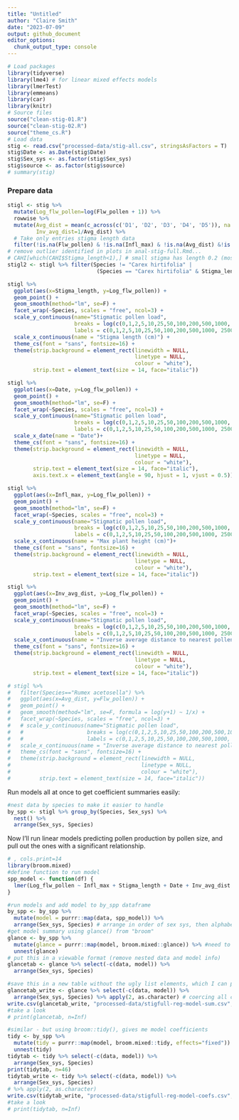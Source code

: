 ```yaml
---
title: "Untitled"
author: "Claire Smith"
date: "2023-07-09"
output: github_document
editor_options: 
  chunk_output_type: console
---
```


```r
# Load packages
library(tidyverse)
library(lme4) # for linear mixed effects models
library(lmerTest)
library(emmeans)
library(car)
library(knitr)
# Source files
source("clean-stig-01.R")
source("clean-stig-02.R")
source("theme_cs.R")
# Load data
stig <- read.csv("processed-data/stig-all.csv", stringsAsFactors = T)
stig$Date <- as.Date(stig$Date)
stig$Sex_sys <- as.factor(stig$Sex_sys)
stig$source <- as.factor(stig$source)
# summary(stig)
```

### Prepare data

```r
stigl <- stig %>% 
  mutate(Log_flw_pollen=log(Flw_pollen + 1)) %>% 
  rowwise %>% 
  mutate(Avg_dist = mean(c_across(c('D1', 'D2', 'D3', 'D4', 'D5')), na.rm=TRUE),
         Inv_avg_dist=1/Avg_dist) %>% 
  # Take only entries stigma length data
  filter(!is.na(Flw_pollen) & !is.na(Infl_max) & !is.na(Avg_dist) &!is.na(Stigma_length) & !is.na(Date))
# remove outlier identified in plots in anal-stig-full.Rmd...
# CAHI[which(CAHI$Stigma_length<1),] # small stigma has length 0.2 (most are between 2-3)
stigl2 <- stigl %>% filter(Species != "Carex hirtifolia" | 
                            (Species == "Carex hirtifolia" & Stigma_length>0.5))
```


```r
stigl %>% 
  ggplot(aes(x=Stigma_length, y=Log_flw_pollen)) + 
  geom_point() + 
  geom_smooth(method="lm", se=F) + 
  facet_wrap(~Species, scales = "free", ncol=3) + 
  scale_y_continuous(name="Stigmatic pollen load",
                     breaks = log(c(0,1,2,5,10,25,50,100,200,500,1000, 2500)+1),
                     labels = c(0,1,2,5,10,25,50,100,200,500,1000, 2500)) +
  scale_x_continuous(name = "Stigma length (cm)") +
  theme_cs(font = "sans", fontsize=16) + 
  theme(strip.background = element_rect(linewidth = NULL,
                                        linetype = NULL,
                                        colour = "white"),
        strip.text = element_text(size = 14, face="italic"))
```

```r
stigl %>% 
  ggplot(aes(x=Date, y=Log_flw_pollen)) + 
  geom_point() + 
  geom_smooth(method="lm", se=F) + 
  facet_wrap(~Species, scales = "free", ncol=3) + 
  scale_y_continuous(name="Stigmatic pollen load",
                     breaks = log(c(0,1,2,5,10,25,50,100,200,500,1000, 2500)+1),
                     labels = c(0,1,2,5,10,25,50,100,200,500,1000, 2500)) +
  scale_x_date(name = "Date")+ 
  theme_cs(font = "sans", fontsize=16) + 
  theme(strip.background = element_rect(linewidth = NULL,
                                        linetype = NULL,
                                        colour = "white"),
        strip.text = element_text(size = 14, face="italic"),
        axis.text.x = element_text(angle = 90, hjust = 1, vjust = 0.5))
```

```r
stigl %>% 
  ggplot(aes(x=Infl_max, y=Log_flw_pollen)) + 
  geom_point() + 
  geom_smooth(method="lm", se=F) + 
  facet_wrap(~Species, scales = "free", ncol=3) + 
  scale_y_continuous(name="Stigmatic pollen load",
                     breaks = log(c(0,1,2,5,10,25,50,100,200,500,1000, 2500)+1),
                     labels = c(0,1,2,5,10,25,50,100,200,500,1000, 2500)) +
  scale_x_continuous(name = "Max plant height (cm)")+ 
  theme_cs(font = "sans", fontsize=16) + 
  theme(strip.background = element_rect(linewidth = NULL,
                                        linetype = NULL,
                                        colour = "white"),
        strip.text = element_text(size = 14, face="italic"))
```

```r
stigl %>% 
  ggplot(aes(x=Inv_avg_dist, y=Log_flw_pollen)) + 
  geom_point() + 
  geom_smooth(method="lm", se=F) + 
  facet_wrap(~Species, scales = "free", ncol=3) + 
  scale_y_continuous(name="Stigmatic pollen load",
                     breaks = log(c(0,1,2,5,10,25,50,100,200,500,1000, 2500)+1),
                     labels = c(0,1,2,5,10,25,50,100,200,500,1000, 2500)) +
  scale_x_continuous(name = "Inverse average distance to nearest pollen-producing neighbour (1/cm)")+ 
  theme_cs(font = "sans", fontsize=16) + 
  theme(strip.background = element_rect(linewidth = NULL,
                                        linetype = NULL,
                                        colour = "white"),
        strip.text = element_text(size = 14, face="italic"))
```

```r
# stigl %>% 
#   filter(Species=="Rumex acetosella") %>% 
#   ggplot(aes(x=Avg_dist, y=Flw_pollen)) + 
#   geom_point() + 
#   geom_smooth(method="lm", se=F, formula = log(y+1) ~ 1/x) + 
#   facet_wrap(~Species, scales = "free", ncol=3) + 
#   # scale_y_continuous(name="Stigmatic pollen load",
#   #                    breaks = log(c(0,1,2,5,10,25,50,100,200,500,1000, 2500)+1),
#   #                    labels = c(0,1,2,5,10,25,50,100,200,500,1000, 2500)) +
#   scale_x_continuous(name = "Inverse average distance to nearest pollen-producing neighbour (1/cm)")+ 
#   theme_cs(font = "sans", fontsize=16) + 
#   theme(strip.background = element_rect(linewidth = NULL,
#                                         linetype = NULL,
#                                         colour = "white"),
#         strip.text = element_text(size = 14, face="italic"))
```

Run models all at once to get coefficient summaries easily: 

```r
#nest data by species to make it easier to handle
by_spp <- stigl %>% group_by(Species, Sex_sys) %>% 
  nest() %>% 
  arrange(Sex_sys, Species)
```

Now I'll run linear models predicting pollen production by pollen size, and pull out the ones with a significant relationship. 

```r
# , cols.print=14
library(broom.mixed)
#define function to run model 
spp_model <- function(df) {
  lmer(Log_flw_pollen ~ Infl_max + Stigma_length + Date + Inv_avg_dist + (1|Plant), data=df)
}

#run models and add model to by_spp dataframe
by_spp <- by_spp %>% 
  mutate(model = purrr::map(data, spp_model)) %>% 
  arrange(Sex_sys, Species) # arrange in order of sex sys, then alphabetical
#get model summary using glance() from "broom"
glance <- by_spp %>% 
  mutate(glance = purrr::map(model, broom.mixed::glance)) %>% #need to use broom.mixed::glance for mixed model
  unnest(glance)
# put this in a viewable format (remove nested data and model info)
glancetab <- glance %>% select(-c(data, model)) %>% 
  arrange(Sex_sys, Species)

#save this in a new table without the ugly list elements, which I can print to a file
glancetab_write <- glance %>% select(-c(data, model)) %>% 
  arrange(Sex_sys, Species) %>% apply(2, as.character) # coercing all columns to characters so that I can write this to a file
write.csv(glancetab_write, "processed-data/stigfull-reg-model-sum.csv", row.names = F)
#take a look
# print(glancetab, n=Inf)

#similar - but using broom::tidy(), gives me model coefficients
tidy <- by_spp %>% 
  mutate(tidy = purrr::map(model, broom.mixed::tidy, effects="fixed")) %>% 
  unnest(tidy)
tidytab <- tidy %>% select(-c(data, model)) %>% 
  arrange(Sex_sys, Species)
print(tidytab, n=46)
tidytab_write <- tidy %>% select(-c(data, model)) %>% 
  arrange(Sex_sys, Species) 
# %>% apply(2, as.character)
write.csv(tidytab_write, "processed-data/stigfull-reg-model-coefs.csv", row.names = F)
#take a look
# print(tidytab, n=Inf)


```